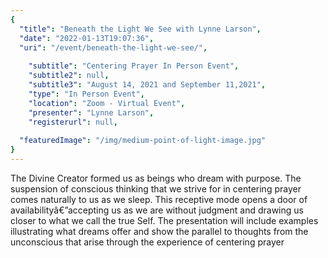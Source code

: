 ```yaml
---
{
  "title": "Beneath the Light We See with Lynne Larson",
  "date": "2022-01-13T19:07:36",
  "uri": "/event/beneath-the-light-we-see/",
  
    "subtitle": "Centering Prayer In Person Event",
    "subtitle2": null,
    "subtitle3": "August 14, 2021 and September 11,2021",
    "type": "In Person Event",
    "location": "Zoom - Virtual Event",
    "presenter": "Lynne Larson",
    "registerurl": null,
 
  "featuredImage": "/img/medium-point-of-light-image.jpg"
}
---
```


The Divine Creator formed us as beings who dream with purpose. The suspension of conscious thinking that we strive for in centering prayer comes naturally to us as we sleep. This receptive mode opens a door of availabilityâ€”accepting us as we are without judgment and drawing us closer to what we call the true Self. The presentation will include examples illustrating what dreams offer and show the parallel to thoughts from the unconscious that arise through the experience of centering prayer


